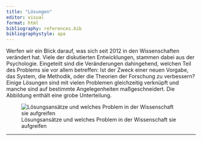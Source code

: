 ```yaml
---
title: "Lösungen"
editor: visual
format: html
bibliography: references.bib
bibliographystyle: apa
---
```


Werfen wir ein Blick darauf, was sich seit 2012 in den Wissenschaften verändert hat. Viele der diskutierten Entwicklungen, stammen dabei aus der Psychologie. Eingeteilt sind die Veränderungen dahingehend, welchen Teil des Problems sie vor allem betreffen: Ist der Zweck einer neuen Vorgabe, das System, die Methodik, oder die Theorien der Forschung zu verbessern? Einige Lösungen sind mit vielen Problemen gleichzeitig verknüpft und manche sind auf bestimmte Angelegenheiten maßgeschneidert. Die Abbildung enthält eine grobe Unterteilung.

![Lösungsansätze und welches Problem in der Wissenschaft sie aufgreifen](images/lösungsansätze.png)

------------------------------------------------------------------------

